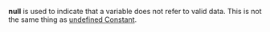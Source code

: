 '''null''' is used to indicate that a variable does not refer to valid data. This is not the same thing as [[javascript/undefined|undefined Constant]].

